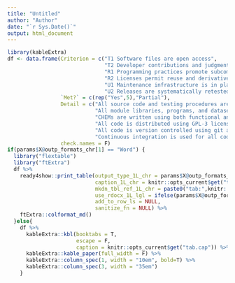 ```yaml
---
title: "Untitled"
author: "Author"
date: "`r Sys.Date()`"
output: html_document
---
```



```r
library(kableExtra)  
df <- data.frame(Criterion = c("T1 Software files are open access", 
                               "T2 Developer contributions and judgments on appropriate use are easily identified", 
                               "R1 Programming practices promote subcomponent reuse",
                               "R2 Licenses permit reuse and derivative works",
                               "U1 Maintenance infrastructure is in place",
                               "U2 Releases are systematically retested and deprecated"),
                 `Met?` = c(rep("Yes",5),"Partial"),
                 Detail = c("All source code and testing procedures are available in public GitHub repositories, with each code release persistently available in a Zenodo repository. As the study dataset contains confidential patient records, it was not published. Instead, a synthetic representation of the study dataset is persistently available in a repository in the Harvard Dataverse. Data files to support out of sample application of models are published at the same location.",
                            "All module libraries, programs, and datasets are distributed with citation information. Public GitHub repositories detail author code contributions over project development history. Model catalogues persistently available on the Harvard Dataverse describe the predictive performance of models under multiple usage regimes. Each code library is documented with worked examples of how to apply CHEM modules.  Analysis and reporting programs are self-documenting.  Sub-routines for generating reports are documented with README files.",
                            "CHEMs are written using both functional and object-oriented paradigms. Code library documentation websites include hypothetical examples of generalisability (applying study algorithm to estimate mapping models from new data with the same predictor and outcome variables) and transferability (adapting study algorithm to develop mapping models from datasets with different predictor variables and outcomes measured with a different utility instrument)." ,
                            "All code is distributed using GPL-3 licenses. Datasets use an amended version of template terms provided by Harvard Dataverse, allowing reuse of data subject to some ethical restrictions (e.g., use in efforts to reidentify study participants is prohibited).",
                            "All code is version controlled using git and GitHub, with semantic versioning. Each code library has a specified maintainer and guidance for potential code contributors is available on the project website.",
                            "Continuous integration is used for all code libraries, primarily for acceptance testing. Only limited use is made of unit testing. Retired library code is deprecated using tools from the lifecycle R library. Library documentation articles and datasets are also deprecated."),
                 check.names = F)
if(params$X@outp_formats_chr[1] == "Word") {
  library("flextable")
  library("ftExtra")
  df %>%
    ready4show::print_table(output_type_1L_chr = params$X@outp_formats_chr[1],
                            caption_1L_chr = knitr::opts_current$get("tab.cap"),
                            mkdn_tbl_ref_1L_chr = paste0("tab:",knitr::opts_current$get("tab.id")),
                            use_rdocx_1L_lgl = ifelse(params$X@outp_formats_chr[1]=="Word",T,F),
                            add_to_row_ls = NULL,
                            sanitize_fn = NULL) %>%
    ftExtra::colformat_md()
  }else{
    df %>%
      kableExtra::kbl(booktabs = T, 
                      escape = F,
                      caption = knitr::opts_current$get("tab.cap")) %>%
      kableExtra::kable_paper(full_width = F) %>%
      kableExtra::column_spec(1, width = "10em", bold=T) %>%
      kableExtra::column_spec(3, width = "35em")
    }
```

